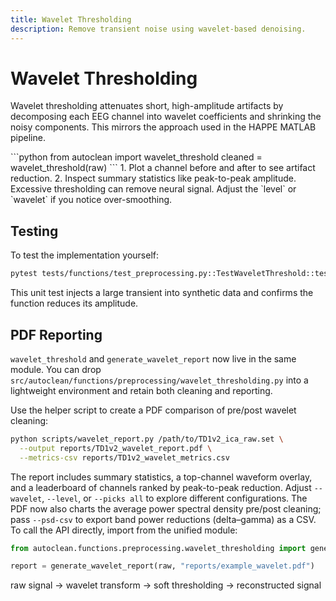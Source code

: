 ```yaml
---
title: Wavelet Thresholding
description: Remove transient noise using wavelet-based denoising.
---
```


# Wavelet Thresholding

Wavelet thresholding attenuates short, high-amplitude artifacts by decomposing each EEG channel into wavelet coefficients and shrinking the noisy components. This mirrors the approach used in the HAPPE MATLAB pipeline.

<Steps>
<Step title="Run the function">
```python
from autoclean import wavelet_threshold
cleaned = wavelet_threshold(raw)
```
</Step>
<Step title="Verify the effect">
1. Plot a channel before and after to see artifact reduction.
2. Inspect summary statistics like peak-to-peak amplitude.
</Step>
<Step title="Concern: Over-smoothing">
<Note>
Excessive thresholding can remove neural signal. Adjust the `level` or `wavelet` if you notice over-smoothing.
</Note>
</Step>
</Steps>

## Testing

To test the implementation yourself:

```bash
pytest tests/functions/test_preprocessing.py::TestWaveletThreshold::test_wavelet_threshold_basic
```

This unit test injects a large transient into synthetic data and confirms the function reduces its amplitude.

## PDF Reporting

`wavelet_threshold` and `generate_wavelet_report` now live in the same module. You can drop `src/autoclean/functions/preprocessing/wavelet_thresholding.py` into a lightweight environment and retain both cleaning and reporting.

Use the helper script to create a PDF comparison of pre/post wavelet cleaning:

```bash
python scripts/wavelet_report.py /path/to/TD1v2_ica_raw.set \
  --output reports/TD1v2_wavelet_report.pdf \
  --metrics-csv reports/TD1v2_wavelet_metrics.csv
```

The report includes summary statistics, a top-channel waveform overlay, and a leaderboard of channels ranked by peak-to-peak reduction. Adjust `--wavelet`, `--level`, or `--picks all` to explore different configurations. The PDF now also charts the average power spectral density pre/post cleaning; pass `--psd-csv` to export band power reductions (delta–gamma) as a CSV. To call the API directly, import from the unified module:

```python
from autoclean.functions.preprocessing.wavelet_thresholding import generate_wavelet_report

report = generate_wavelet_report(raw, "reports/example_wavelet.pdf")
```

<Diagram name="Thresholding flow">
raw signal -> wavelet transform -> soft thresholding -> reconstructed signal
</Diagram>
